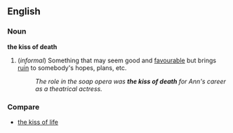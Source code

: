 ==English==
===Noun===
'''the kiss of death'''
# {{idiom}}(''informal'') Something that may seem good and [[favourable]] but brings [[ruin]] to somebody's hopes, plans, etc. 
#:'' The role in the soap opera was '''the kiss of death''' for Ann's career as a theatrical actress.''
===Compare===
*[[the kiss of life]]